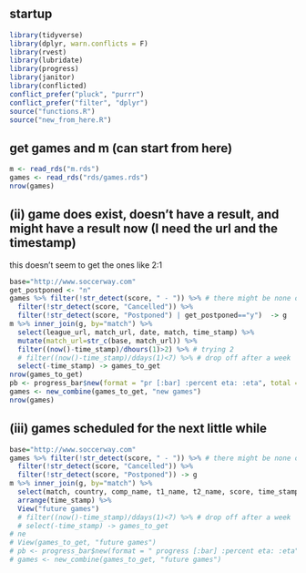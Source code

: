 ## startup

```r
library(tidyverse)
library(dplyr, warn.conflicts = F)
library(rvest)
library(lubridate)
library(progress)
library(janitor)
library(conflicted)
conflict_prefer("pluck", "purrr")
conflict_prefer("filter", "dplyr") 
source("functions.R")
source("new_from_here.R")
```

## get games and m (can start from here)

```r
m <- read_rds("m.rds")
games <- read_rds("rds/games.rds")
nrow(games)
```

## (ii) game does exist, doesn't have a result, and might have a result now (I need the url and the timestamp)

this doesn't seem to get the ones like 2:1

```r
base="http://www.soccerway.com"
get_postponed <- "n"
games %>% filter(!str_detect(score, " - ")) %>% # there might be none of these
  filter(!str_detect(score, "Cancelled")) %>% 
  filter(!str_detect(score, "Postponed") | get_postponed=="y")  -> g 
m %>% inner_join(g, by="match") %>% 
  select(league_url, match_url, date, match, time_stamp) %>% 
  mutate(match_url=str_c(base, match_url)) %>% 
  filter((now()-time_stamp)/dhours(1)>2) %>% # trying 2
  # filter((now()-time_stamp)/ddays(1)<7) %>% # drop off after a week
  select(-time_stamp) -> games_to_get
nrow(games_to_get)
pb <- progress_bar$new(format = "pr [:bar] :percent eta: :eta", total = nrow(games_to_get), width = 50)
games <- new_combine(games_to_get, "new games")
nrow(games)
```






## (iii) games scheduled for the next little while



```r
base="http://www.soccerway.com"
games %>% filter(!str_detect(score, " - ")) %>% # there might be none of these
  filter(!str_detect(score, "Cancelled")) %>% 
  filter(!str_detect(score, "Postponed")) -> g
m %>% inner_join(g, by="match") %>% 
  select(match, country, comp_name, t1_name, t2_name, score, time_stamp) %>% 
  arrange(time_stamp) %>% 
  View("future games")
  # filter((now()-time_stamp)/ddays(1)<7) %>% # drop off after a week
  # select(-time_stamp) -> games_to_get
# ne
# View(games_to_get, "future games")
# pb <- progress_bar$new(format = " progress [:bar] :percent eta: :eta", total = nrow(games_to_get))
# games <- new_combine(games_to_get, "future games")
```
